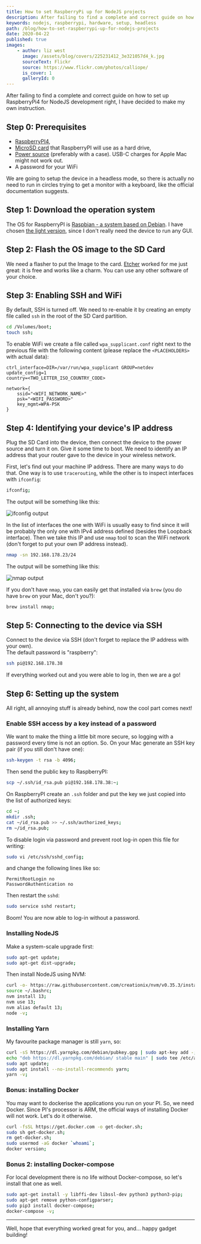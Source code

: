 ```yaml
---
title: How to set RaspberryPi up for NodeJS projects
description: After failing to find a complete and correct guide on how to set up RaspberryPi4 for NodeJS development right, I have decided to make my own instruction.
keywords: nodejs, raspberrypi, hardware, setup, headless
path: /blog/how-to-set-raspberrypi-up-for-nodejs-projects
date: 2020-04-22
published: true
images:
    - author: liz west
      image: /assets/blog/covers/225231412_3e321057d4_k.jpg
      sourceText: Flickr
      source: https://www.flickr.com/photos/calliope/
      is_cover: 1
      galleryId: 0
---
```


After failing to find a complete and correct guide on how to set up RaspberryPi4 for NodeJS development right, I have decided to make my own instruction.

## Step 0: Prerequisites

-   [RaspberryPI4](https://www.amazon.de/-/en/dp/B07TC2BK1X/),
-   [MicroSD card](https://www.amazon.de/-/en/gp/product/B073K14CVB/) that RaspberryPI will use as a hard drive,
-   [Power source](https://www.amazon.de/-/en/gp/product/B07V3Z9LRT/) (preferably with a case). USB-C charges for Apple Mac might not work out.
-   A password for your WiFi

We are going to setup the device in a headless mode, so there is actually no need to run in circles trying to get a monitor with a keyboard, like the official documentation suggests.

## Step 1: Download the operation system

The OS for RaspberryPI is [Raspbian - a system based on Debian](https://www.raspberrypi.org/downloads/raspbian/). I have chosen [the light version](https://downloads.raspberrypi.org/raspbian_lite_latest), since I don't really need the device to run any GUI.

## Step 2: Flash the OS image to the SD Card

We need a flasher to put the Image to the card. [Etcher](https://etcher.io/) worked for me just great: it is free and works like a charm. You can use any other software of your choice.

## Step 3: Enabling SSH and WiFi

By default, SSH is turned off. We need to re-enable it by creating an empty file called `ssh` in the root of the SD Card partition.

```bash
cd /Volumes/boot;
touch ssh;
```

To enable WiFi we create a file called `wpa_supplicant.conf` right next to the previous file with the following content (please replace the `<PLACEHOLDERS>` with actual data):

```editorconfig
ctrl_interface=DIR=/var/run/wpa_supplicant GROUP=netdev
update_config=1
country=<TWO_LETTER_ISO_COUNTRY_CODE>

network={
    ssid="<WIFI_NETWORK_NAME>"
    psk="<WIFI_PASSWORD>"
    key_mgmt=WPA-PSK
}
```

## Step 4: Identifying your device's IP address

Plug the SD Card into the device, then connect the device to the power source and turn it on. Give it some time to boot.
We need to identify an IP address that your router gave to the device in your wireless network.

First, let's find out your machine IP address. There are many ways to do that. One way is to use `tracerouting`, while the other is to inspect interfaces with `ifconfig`:

```bash
ifconfig;
```

The output will be something like this:

![ifconfig output](/assets/blog/aux/interfaces.jpg)

In the list of interfaces the one with WiFi is usually easy to find since it will be probably the only one with IPv4 address defined (besides the Loopback interface).
Then we take this IP and use `nmap` tool to scan the WiFi network (don't forget to put your own IP address instead).

```bash
nmap -sn 192.168.178.23/24
```

The output will be something like this:

![nmap output](/assets/blog/aux/cad1168c3c.jpg)

If you don't have `nmap`, you can easily get that installed via `brew` (you do have `brew` on your Mac, don't you?):

```bash
brew install nmap;
```

## Step 5: Connecting to the device via SSH

Connect to the device via SSH (don't forget to replace the IP address with your own).<br />
The default password is "raspberry":

```bash
ssh pi@192.168.178.38
```

If everything worked out and you were able to log in, then we are a go!

## Step 6: Setting up the system

All right, all annoying stuff is already behind, now the cool part comes next!

### Enable SSH access by a key instead of a password

We want to make the thing a little bit more secure, so logging with a password every time is not an option. So.
On your Mac generate an SSH key pair (if you still don't have one):

```bash
ssh-keygen -t rsa -b 4096;
```

Then send the public key to RaspberryPI:

```bash
scp ~/.ssh/id_rsa.pub pi@192.168.178.38:~;
```

On RaspberryPI create an `.ssh` folder and put the key we just copied into the list of authorized keys:

```bash
cd ~;
mkdir .ssh;
cat ~/id_rsa.pub >> ~/.ssh/authorized_keys;
rm ~/id_rsa.pub;
```

To disable login via password and prevent root log-in open this file for writing:

```bash
sudo vi /etc/ssh/sshd_config;
```

and change the following lines like so:

```text
PermitRootLogin no
PasswordAuthentication no
```

Then restart the `sshd`:

```bash
sudo service sshd restart;
```

Boom! You are now able to log-in without a password.

### Installing NodeJS

Make a system-scale upgrade first:

```bash
sudo apt-get update;
sudo apt-get dist-upgrade;
```

Then install NodeJS using NVM:

```bash
curl -o- https://raw.githubusercontent.com/creationix/nvm/v0.35.3/install.sh | bash;
source ~/.bashrc;
nvm install 13;
nvm use 13;
nvm alias default 13;
node -v;
```

### Installing Yarn

My favourite package manager is still `yarn`, so:

```bash
curl -sS https://dl.yarnpkg.com/debian/pubkey.gpg | sudo apt-key add -;
echo "deb https://dl.yarnpkg.com/debian/ stable main" | sudo tee /etc/apt/sources.list.d/yarn.list;
sudo apt update;
sudo apt install --no-install-recommends yarn;
yarn -v;
```

### Bonus: installing Docker

You may want to dockerise the applications you run on your PI. So, we need Docker.
Since PI's processor is ARM, the official ways of installing Docker will not work. Let's do it otherwise.

```bash
curl -fsSL https://get.docker.com -o get-docker.sh;
sudo sh get-docker.sh;
rm get-docker.sh;
sudo usermod -aG docker `whoami`;
docker version;
```

### Bonus 2: installing Docker-compose

For local development there is no life without Docker-compose, so let's install that one as well.

```bash
sudo apt-get install -y libffi-dev libssl-dev python3 python3-pip;
sudo apt-get remove python-configparser;
sudo pip3 install docker-compose;
docker-compose -v;
```

---

Well, hope that everything worked great for you, and... happy gadget building!
